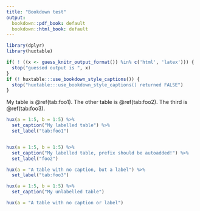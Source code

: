 ```yaml
---
title: "Bookdown test"
output:
  bookdown::pdf_book: default
  bookdown::html_book: default
---
```


```r
library(dplyr)
library(huxtable)

if( ! ((x <- guess_knitr_output_format()) %in% c('html', 'latex'))) {
  stop("guessed output is ", x)
}
if (! huxtable:::use_bookdown_style_captions()) {
  stop("huxtable:::use_bookdown_style_captions() returned FALSE")
} 
```

My table is \@ref(tab:foo1). The other table
is \@ref(tab:foo2). The third is \@ref(tab:foo3).

```r


hux(a = 1:5, b = 1:5) %>% 
  set_caption("My labelled table") %>% 
  set_label("tab:foo1")


hux(a = 1:5, b = 1:5) %>% 
  set_caption("My labelled table, prefix should be autoadded!") %>% 
  set_label("foo2")

hux(a = "A table with no caption, but a label") %>% 
  set_label("tab:foo3")

hux(a = 1:5, b = 1:5) %>% 
  set_caption("My unlabelled table")

hux(a = "A table with no caption or label")

```
